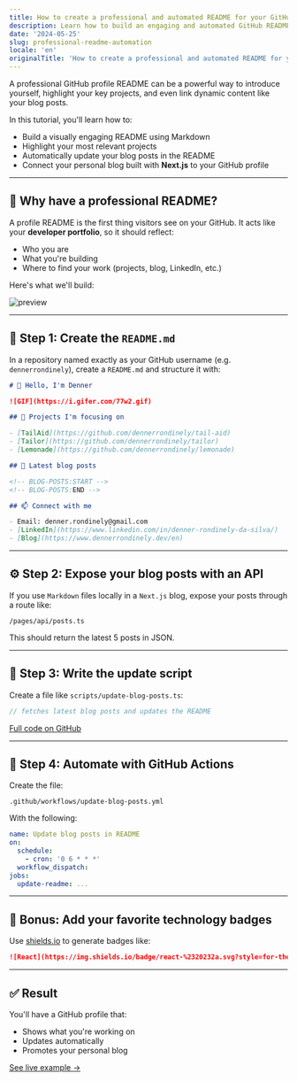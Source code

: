 ```yaml
---
title: How to create a professional and automated README for your GitHub profile
description: Learn how to build an engaging and automated GitHub README that updates your blog posts and showcases your main projects.
date: '2024-05-25'
slug: professional-readme-automation
locale: 'en'
originalTitle: 'How to create a professional and automated README for your GitHub profile'
---
```


A professional GitHub profile README can be a powerful way to introduce yourself, highlight your key projects, and even link dynamic content like your blog posts.

In this tutorial, you'll learn how to:

- Build a visually engaging README using Markdown
- Highlight your most relevant projects
- Automatically update your blog posts in the README
- Connect your personal blog built with **Next.js** to your GitHub profile

---

## 🧠 Why have a professional README?

A profile README is the first thing visitors see on your GitHub. It acts like your **developer portfolio**, so it should reflect:

- Who you are
- What you're building
- Where to find your work (projects, blog, LinkedIn, etc.)

Here's what we'll build:

![preview](https://i.gifer.com/77w2.gif)

---

## 🚀 Step 1: Create the `README.md`

In a repository named exactly as your GitHub username (e.g. `dennerrondinely`), create a `README.md` and structure it with:

```md
# 👋 Hello, I'm Denner

![GIF](https://i.gifer.com/77w2.gif)

## 🚧 Projects I'm focusing on

- [TailAid](https://github.com/dennerrondinely/tail-aid)
- [Tailor](https://github.com/dennerrondinely/tailor)
- [Lemonade](https://github.com/dennerrondinely/lemonade)

## 📝 Latest blog posts

<!-- BLOG-POSTS:START -->
<!-- BLOG-POSTS:END -->

## 📫 Connect with me

- Email: denner.rondinely@gmail.com
- [LinkedIn](https://www.linkedin.com/in/denner-rondinely-da-silva/)
- [Blog](https://www.dennerrondinely.dev/en)
```

---

## ⚙️ Step 2: Expose your blog posts with an API

If you use `Markdown` files locally in a `Next.js` blog, expose your posts through a route like:

```
/pages/api/posts.ts
```

This should return the latest 5 posts in JSON.

---

## 🧪 Step 3: Write the update script

Create a file like `scripts/update-blog-posts.ts`:

```ts
// fetches latest blog posts and updates the README
```

[Full code on GitHub](https://github.com/dennerrondinely/dennerrondinely/blob/main/scripts/update-blog-posts.ts)

---

## 🤖 Step 4: Automate with GitHub Actions

Create the file:

```
.github/workflows/update-blog-posts.yml
```

With the following:

```yaml
name: Update blog posts in README
on:
  schedule:
    - cron: '0 6 * * *'
  workflow_dispatch:
jobs:
  update-readme: ...
```

---

## 🧩 Bonus: Add your favorite technology badges

Use [shields.io](https://shields.io/) to generate badges like:

```md
![React](https://img.shields.io/badge/react-%2320232a.svg?style=for-the-badge&logo=react&logoColor=%2361DAFB)
```

---

## ✅ Result

You'll have a GitHub profile that:

- Shows what you're working on
- Updates automatically
- Promotes your personal blog

[See live example →](https://github.com/dennerrondinely)
